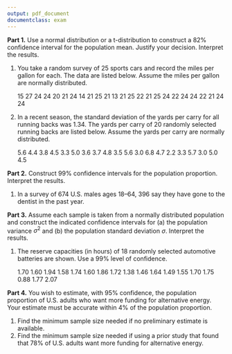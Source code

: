 ```yaml
---
output: pdf_document
documentclass: exam
---
```

\pagestyle{headandfoot}
\firstpageheader{Inferential Statistics\\O. D. Hombrebueno}{Nueva Vizcaya State University\\College of Teacher Education}{Midterm Exam\\October 11, 2018}
\runningheader{}{}{}
\firstpagefooter{}{}{}
\runningfooter{Inferential Statistics}{Midterm Exam}{Page \thepage\ of \numpages}
\runningfootrule

\makebox[4in]{Name:\enspace\hrulefill}

\makebox[3in]{Course and Year:\enspace\hrulefill}

\vspace{5mm}

**Part 1.** Use a normal distribution or a t-distribution to construct a 82% confidence interval for the population mean.  Justify your decision.  Interpret the results.

1. You take a random survey of 25 sports cars and record the miles per gallon for each. The data are listed below. Assume the miles per gallon are normally distributed.

    15 27 24 24 20 21 24 14 21 25 21 13 21 25 22 21 25 24 22 24 24 22 21 24 24
\vspace{\stretch{1}}
 
2. In a recent season, the standard deviation of the yards per carry for all running backs was 1.34. The yards per carry of 20 randomly selected running backs are listed below. Assume the yards per carry are normally distributed.

    5.6 4.4 3.8 4.5 3.3 5.0 3.6 3.7 4.8 3.5 5.6 3.0 6.8 4.7 2.2 3.3 5.7 3.0 5.0 4.5
\vspace{\stretch{1}}

\clearpage

**Part 2.** Construct 99% confidence intervals for the population proportion.  Interpret the results.

1. In a survey of 674 U.S. males ages 18–64, 396 say they have gone to the dentist in the past year.  
\vspace{3in}

**Part 3.** Assume each sample is taken from a normally distributed population and construct the indicated confidence intervals for (a) the population variance $\sigma^2$ and (b) the population
standard deviation $\sigma$. Interpret the results.

1. The reserve capacities (in hours) of 18 randomly selected automotive batteries are shown. Use a 99% level of confidence.

    1.70 1.60 1.94 1.58 1.74 1.60 1.86 1.72 1.38 1.46 1.64 1.49 1.55 1.70 1.75 0.88 1.77 2.07
\vspace{\stretch{1}}

\clearpage

**Part 4.** You wish to estimate, with 95% confidence, the population proportion of U.S. adults who want more funding for alternative energy. Your estimate must be accurate within 4% of the population proportion.

1. Find the minimum sample size needed if no preliminary estimate is available.
2. Find the minimum sample size needed if using a prior study that found that 78% of U.S. adults want more funding for alternative energy.